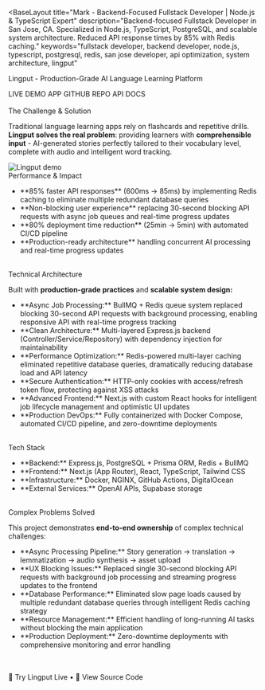 ---
---


<BaseLayout 
  title="Mark - Backend-Focused Fullstack Developer | Node.js & TypeScript Expert"
  description="Backend-focused Fullstack Developer in San Jose, CA. Specialized in Node.js, TypeScript, PostgreSQL, and scalable system architecture. Reduced API response times by 85% with Redis caching."
  keywords="fullstack developer, backend developer, node.js, typescript, postgresql, redis, san jose developer, api optimization, system architecture, lingput"
>
  <span class="text-xl font-semibold">Lingput - Production-Grade AI Language Learning Platform</span>

<div class="flex gap-2">
  <Link href="https://lingput.dev">LIVE DEMO</Link>
  <Link href="https://app.lingput.dev">APP</Link>
  <Link href="https://github.com/markmdev/lingput">GITHUB REPO</Link>
  <Link href="https://docs.lingput.dev">API DOCS</Link>
</div>
<Win95Image src={LingputLogo} alt="Lingput logo" class="w-1/3" />
<br />
<span class="text-lg font-semibold">The Challenge & Solution</span>

Traditional language learning apps rely on flashcards and repetitive drills. **Lingput solves the real problem**: providing learners with **comprehensible input** - AI-generated stories perfectly tailored to their vocabulary level, complete with audio and intelligent word tracking.

<img src="/images/lingput-demo.gif" alt="Lingput demo" />

<br />
<span class="text-lg font-semibold">Performance & Impact</span>

<ul class="list-disc ml-6">
  <li>
    **85% faster API responses** (600ms → 85ms) by implementing Redis caching to eliminate multiple redundant database queries
  </li>
  <li>
    **Non-blocking user experience** replacing 30-second blocking API requests with async job queues and real-time progress updates
  </li>
  <li>
    **80% deployment time reduction** (25min → 5min) with automated CI/CD
    pipeline
  </li>
  <li>
    **Production-ready architecture** handling concurrent AI processing and
    real-time progress updates
  </li>
</ul>

<br />
<span class="text-lg font-semibold">Technical Architecture</span>

Built with **production-grade practices** and **scalable system design:**

<ul class="list-disc ml-6">
  <li>
    **Async Job Processing:** BullMQ + Redis queue system replaced blocking 30-second API requests with background processing, enabling responsive API with real-time progress tracking
  </li>
  <li>
    **Clean Architecture:** Multi-layered Express.js backend
    (Controller/Service/Repository) with dependency injection for
    maintainability
  </li>
  <li>
    **Performance Optimization:** Redis-powered multi-layer caching eliminated repetitive database queries, dramatically reducing database load and API latency
  </li>
  <li>
    **Secure Authentication:** HTTP-only cookies with access/refresh token flow,
    protecting against XSS attacks
  </li>
  <li>
    **Advanced Frontend:** Next.js with custom React hooks for intelligent job
    lifecycle management and optimistic UI updates
  </li>
  <li>
    **Production DevOps:** Fully containerized with Docker Compose, automated
    CI/CD pipeline, and zero-downtime deployments
  </li>
</ul>

<br />
<span class="text-lg font-semibold">Tech Stack</span>

<ul class="list-disc ml-6">
  <li>**Backend:** Express.js, PostgreSQL + Prisma ORM, Redis + BullMQ</li>
  <li>**Frontend:** Next.js (App Router), React, TypeScript, Tailwind CSS</li>
  <li>**Infrastructure:** Docker, NGINX, GitHub Actions, DigitalOcean</li>
  <li>**External Services:** OpenAI APIs, Supabase storage</li>
</ul>

<br />
<span class="text-lg font-semibold">Complex Problems Solved</span>

This project demonstrates **end-to-end ownership** of complex technical challenges:

<ul class="list-disc ml-6">
  <li>
    **Async Processing Pipeline:** Story generation → translation →
    lemmatization → audio synthesis → asset upload
  </li>
  <li>
    **UX Blocking Issues:** Replaced single 30-second blocking API requests with background job processing and streaming progress updates to the frontend
  </li>
  <li>
    **Database Performance:** Eliminated slow page loads caused by multiple redundant database queries through intelligent Redis caching strategy
  </li>
  <li>
    **Resource Management:** Efficient handling of long-running AI tasks without
    blocking the main application
  </li>
  <li>
    **Production Deployment:** Zero-downtime deployments with comprehensive
    monitoring and error handling
  </li>
</ul>

<br />
<br />
<Link href="https://lingput.dev">🚀 Try Lingput Live</Link> •
<Link href="https://github.com/markmdev/lingput">📖 View Source Code</Link>

</BaseLayout>
